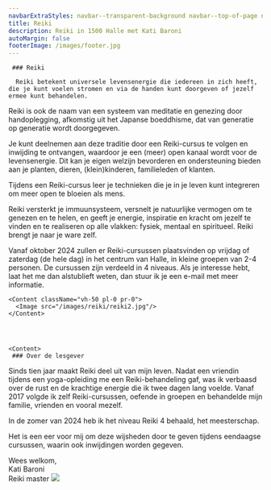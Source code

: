 ```yaml
---
navbarExtraStyles: navbar--transparent-background navbar--top-of-page navbar--light
title: Reiki
description: Reiki in 1500 Halle met Kati Baroni
autoMargin: false
footerImage: /images/footer.jpg
---
```

<Section>  
  <ContentWithBackground src="/images/reiki/reiki1.jpg" className="vh-50 w-100">
  </ContentWithBackground>
  
</Section>

<Section className="section--auto-margin pt-3 pb-3">  
      <Content>

     ### Reiki

      Reiki betekent universele levensenergie die iedereen in zich heeft, die je kunt voelen stromen en via de handen kunt doorgeven of jezelf ermee kunt behandelen.
Reiki is ook de naam van een systeem van meditatie en genezing door handoplegging, afkomstig uit het Japanse boeddhisme, dat van generatie op generatie wordt doorgegeven.

Je kunt deelnemen aan deze traditie door een Reiki-cursus te volgen en inwijding te ontvangen, waardoor je een (meer) open kanaal wordt voor de levensenergie. Dit kan je eigen welzijn bevorderen en ondersteuning bieden aan je planten, dieren, (klein)kinderen, familieleden of klanten.

Tijdens een Reiki-cursus leer je technieken die je in je leven kunt integreren om meer open te bloeien als mens.

Reiki versterkt je immuunsysteem, versnelt je natuurlijke vermogen om te genezen en te helen, en geeft je energie, inspiratie en kracht om jezelf te vinden en te realiseren op alle vlakken: fysiek, mentaal en spiritueel.
Reiki brengt je naar je ware zelf.

Vanaf oktober 2024 zullen er Reiki-cursussen plaatsvinden op vrijdag of zaterdag (de hele dag) in het centrum van Halle, in kleine groepen van 2-4 personen. De cursussen zijn verdeeld in 4 niveaus. Als je interesse hebt, laat het me dan alstublieft weten, dan stuur ik je een e-mail met meer informatie.


</Content>

    <Content className="vh-50 pl-0 pr-0">
      <Image src="/images/reiki/reiki2.jpg"/>
    </Content>


    

    <Content>
     ### Over de lesgever
      
Sinds tien jaar maakt Reiki deel uit van mijn leven. Nadat een vriendin tijdens een yoga-opleiding me een Reiki-behandeling gaf, was ik verbaasd over de rust en de krachtige energie die ik twee dagen lang voelde.
Vanaf 2017 volgde ik zelf Reiki-cursussen, oefende in groepen en behandelde mijn familie, vrienden en vooral mezelf.

In de zomer van 2024 heb ik het niveau Reiki 4 behaald, het meesterschap.

Het is een eer voor mij om deze wijsheden door te geven tijdens eendaagse cursussen, waarin ook inwijdingen worden gegeven.

Wees welkom,  
Kati Baroni  
Reiki master
    </Content>
     <Content className="vh-50 pl-0 pr-0">
      <Image src="/images/reiki/reiki3.jpg"/>
    </Content>
</Section>
